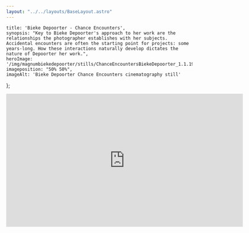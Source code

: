 ```yaml
---
layout: "../../layouts/BaseLayout.astro"
---
```

    title: 'Bieke Depoorter - Chance Encounters',
    synopsis: "Key to Bieke Depoorter's approach to her work are the relationships the photographer establishes with her subjects. Accidental encounters are often the starting point for projects: some years-long. How these interactions naturally develop dictates the nature of Depoorter her work.",
    heroImage: '/img/magnumbiekedepoorter/stills/ChanceEncountersBiekeDepoorter_1.1.19.png',
    imageposition: "50% 50%",
    imageAlt: 'Bieke Depoorter Chance Encounters cinematography still'
};

<ProjectHero title={meta.title} synopsis={meta.synopsis} heroImage={meta.heroImage} alt={meta.imageAlt} imageposition={meta.imageposition} />

<ContentPicture image="/img/magnumbiekedepoorter/stills/ChanceEncountersBiekeDepoorter_1.1.1.png" alt={meta.imageAlt} />

<div class="hero aspect-w-16 aspect-h-9">
    <iframe src="https://player.vimeo.com/video/493296509" width="640" height="360" frameborder="0" allow="autoplay; fullscreen; picture-in-picture" allowfullscreen></iframe>
</div>

<section class="hero" >
    <div id="credits" class="hero-content grid grid-cols-2 gap-2 text-base-200">            
        <CreditsItem crewfunction="Director" crewname="Joppe Rog" />
        <CreditsItem crewfunction="Producer" crewname="Magnum Photos" />
        <CreditsItem crewfunction="" crewname="Michael Sargeant" />
        <CreditsItem crewfunction="Cinematographer" crewname="Victor Maes" />
        <CreditsItem crewfunction="1st Assistant Camera" crewname="Jan-Willem Rouwhorst" />
        <CreditsItem crewfunction="Sound" crewname="Matthijs Klijn" />
    </div>  
</section>

<ContentPicture image="/img/magnumbiekedepoorter/stills/ChanceEncountersBiekeDepoorter_1.1.4.png" alt={meta.imageAlt} />
<ContentPicture image="/img/magnumbiekedepoorter/stills/ChanceEncountersBiekeDepoorter_1.1.2.png" alt={meta.imageAlt} />
<ContentPicture image="/img/magnumbiekedepoorter/stills/ChanceEncountersBiekeDepoorter_1.1.5.png" alt={meta.imageAlt} />
<ContentPicture image="/img/magnumbiekedepoorter/stills/ChanceEncountersBiekeDepoorter_1.1.6.png" alt={meta.imageAlt} />
<ContentPicture image="/img/magnumbiekedepoorter/stills/ChanceEncountersBiekeDepoorter_1.1.8.png" alt={meta.imageAlt} />
<ContentPicture image="/img/magnumbiekedepoorter/stills/ChanceEncountersBiekeDepoorter_1.1.10.png" alt={meta.imageAlt} />
<ContentPicture image="/img/magnumbiekedepoorter/stills/ChanceEncountersBiekeDepoorter_1.1.11.png" alt={meta.imageAlt} />
<ContentPicture image="/img/magnumbiekedepoorter/stills/ChanceEncountersBiekeDepoorter_1.1.14.png" alt={meta.imageAlt} />
<ContentPicture image="/img/magnumbiekedepoorter/stills/ChanceEncountersBiekeDepoorter_1.1.15.png" alt={meta.imageAlt} />
<ContentPicture image="/img/magnumbiekedepoorter/stills/ChanceEncountersBiekeDepoorter_1.1.16.png" alt={meta.imageAlt} />
<ContentPicture image="/img/magnumbiekedepoorter/stills/ChanceEncountersBiekeDepoorter_1.1.17.png" alt={meta.imageAlt} />
<ContentPicture image="/img/magnumbiekedepoorter/stills/ChanceEncountersBiekeDepoorter_1.1.19.png" alt={meta.imageAlt} />
<ContentPicture image="/img/magnumbiekedepoorter/stills/14_PHOTOBOOKS_V6.00_31_09_22.Still035-2.jpg" alt={meta.imageAlt} />
<ContentPicture image="/img/magnumbiekedepoorter/stills/ChanceEncountersBiekeDepoorter_1.1.20.png" alt={meta.imageAlt} />
